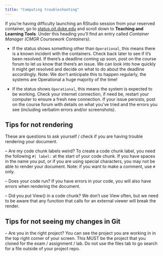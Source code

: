 ```yaml
---
title: "Computing troubleshooting"
---
```


If you're having difficulty launching an RStudio session from your reserved container, go to [status.oit.duke.edu](https://status.oit.duke.edu/) and scroll down to **Teaching and Learning Tools**. Under this heading you'll find an entry called *Container Manager (CMGR Coursework Containers)*.

-   If the status shows something other than `Operational`, this means there is a known incident with the containers. Check back later to see if it's been resolved. If there's a deadline coming up soon, post on the course forum to let us know that there's an issue. We can look into how quickly it might get resolved and decide on what to do about the deadline accordingly. Note: We don't anticipate this to happen regularly, the systems are Operational a huge majority of the time!

-   If the status shows `Operational`, this means the system is expected to be working. Check your internet connection, if need be, restart your computer to ensure a fresh new connection. If your issue persists, post on the course forum with details on what you've tried and the errors you see (including verbatim errors and/or screenshots).

## Tips for not rendering

These are questions to ask yourself / check if you are having trouble rendering your document.

-- Are my code chunk labels weird? To create a code chunk label, you need the following `#| label:` at the start of your code chunk. If you have spaces in the name you put, or if you are using special characters, you may not be able to render your document. Note: if you want to make a comment, use `#` only. 

-- Does your code run? If you have errors in your code, you will also have errors when rendering the document.

-- Did you put View() in a code chunk? We don't use View often, but we need to be aware that any function that calls for an external viewer will break the render. 


## Tips for not seeing my changes in Git

-- Are you in the right project? You can see the project you are working in in the top right corner of your screen. This MUST be the project that you cloned for the exam / assignment / lab. Do not use the files tab to go search for a file outside of your project repo. 

